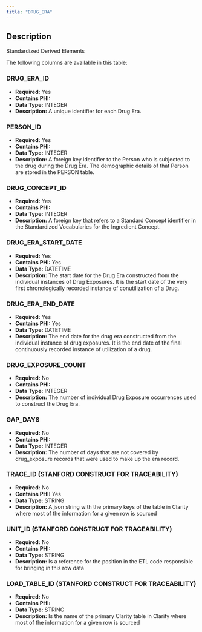 ```yaml
---
title: "DRUG_ERA"
---
```


## Description

Standardized Derived Elements

The following columns are available in this table:


### DRUG_ERA_ID


- **Required:** Yes
- **Contains PHI:** 
- **Data Type:** INTEGER
- **Description:** A unique identifier for each Drug Era.



### PERSON_ID


- **Required:** Yes
- **Contains PHI:** 
- **Data Type:** INTEGER
- **Description:** A foreign key identifier to the Person who is subjected to the drug during the Drug Era. The demographic details of that Person are stored in the PERSON table.



### DRUG_CONCEPT_ID


- **Required:** Yes
- **Contains PHI:** 
- **Data Type:** INTEGER
- **Description:** A foreign key that refers to a Standard Concept identifier in the Standardized Vocabularies for the Ingredient Concept.



### DRUG_ERA_START_DATE


- **Required:** Yes
- **Contains PHI:** Yes
- **Data Type:** DATETIME
- **Description:** The start date for the Drug Era constructed from the individual instances of Drug Exposures. It is the start date of the very first chronologically recorded instance of conutilization of a Drug.



### DRUG_ERA_END_DATE


- **Required:** Yes
- **Contains PHI:** Yes
- **Data Type:** DATETIME
- **Description:** The end date for the drug era constructed from the individual instance of drug exposures. It is the end date of the final continuously recorded instance of utilization of a drug.



### DRUG_EXPOSURE_COUNT


- **Required:** No
- **Contains PHI:** 
- **Data Type:** INTEGER
- **Description:** The number of individual Drug Exposure occurrences used to construct the Drug Era.



### GAP_DAYS


- **Required:** No
- **Contains PHI:** 
- **Data Type:** INTEGER
- **Description:** The number of days that are not covered by drug_exposure records that were used to make up the era record.



### TRACE_ID (STANFORD CONSTRUCT FOR TRACEABILITY) 


- **Required:** No
- **Contains PHI:** Yes
- **Data Type:** STRING
- **Description:** A json string with the primary keys of the table in Clarity where most of the information for a given row is sourced



### UNIT_ID (STANFORD CONSTRUCT FOR TRACEABILITY) 


- **Required:** No
- **Contains PHI:** 
- **Data Type:** STRING
- **Description:** Is a reference for the position in the ETL code responsible for bringing in this row data



### LOAD_TABLE_ID (STANFORD CONSTRUCT FOR TRACEABILITY) 


- **Required:** No
- **Contains PHI:** 
- **Data Type:** STRING
- **Description:** Is the name of the primary Clarity table in Clarity where most of the information for a given row is sourced


